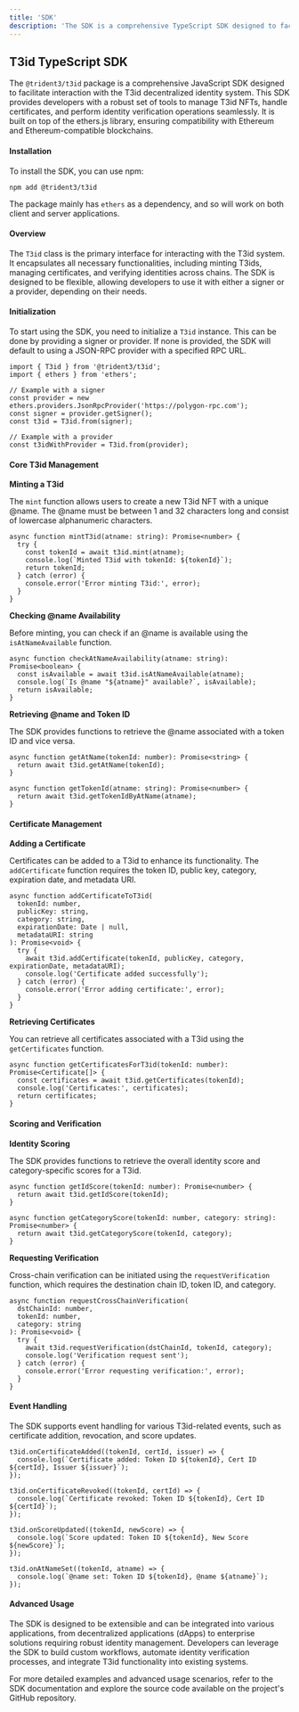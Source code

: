 ```yaml
---
title: 'SDK'
description: 'The SDK is a comprehensive TypeScript SDK designed to facilitate interaction with the T3id decentralized identity system.'
---
```


## T3id TypeScript SDK

The `@trident3/t3id` package is a comprehensive JavaScript SDK designed to facilitate interaction with the T3id decentralized identity system. This SDK provides developers with a robust set of tools to manage T3id NFTs, handle certificates, and perform identity verification operations seamlessly. It is built on top of the ethers.js library, ensuring compatibility with Ethereum and Ethereum-compatible blockchains.

#### Installation

To install the SDK, you can use npm:

```
npm add @trident3/t3id
```

The package mainly has `ethers` as a dependency, and so will work on both client and server applications.

#### Overview

The `T3id` class is the primary interface for interacting with the T3id system. It encapsulates all necessary functionalities, including minting T3ids, managing certificates, and verifying identities across chains. The SDK is designed to be flexible, allowing developers to use it with either a signer or a provider, depending on their needs.

#### Initialization

To start using the SDK, you need to initialize a `T3id` instance. This can be done by providing a signer or provider. If none is provided, the SDK will default to using a JSON-RPC provider with a specified RPC URL.

```
import { T3id } from '@trident3/t3id';
import { ethers } from 'ethers';

// Example with a signer
const provider = new ethers.providers.JsonRpcProvider('https://polygon-rpc.com');
const signer = provider.getSigner();
const t3id = T3id.from(signer);

// Example with a provider
const t3idWithProvider = T3id.from(provider);
```

#### Core T3id Management

**Minting a T3id**

The `mint` function allows users to create a new T3id NFT with a unique @name. The @name must be between 1 and 32 characters long and consist of lowercase alphanumeric characters.

```
async function mintT3id(atname: string): Promise<number> {
  try {
    const tokenId = await t3id.mint(atname);
    console.log(`Minted T3id with tokenId: ${tokenId}`);
    return tokenId;
  } catch (error) {
    console.error('Error minting T3id:', error);
  }
}
```

**Checking @name Availability**

Before minting, you can check if an @name is available using the `isAtNameAvailable` function.

```
async function checkAtNameAvailability(atname: string): Promise<boolean> {
  const isAvailable = await t3id.isAtNameAvailable(atname);
  console.log(`Is @name "${atname}" available?`, isAvailable);
  return isAvailable;
}
```

**Retrieving @name and Token ID**

The SDK provides functions to retrieve the @name associated with a token ID and vice versa.

```
async function getAtName(tokenId: number): Promise<string> {
  return await t3id.getAtName(tokenId);
}

async function getTokenId(atname: string): Promise<number> {
  return await t3id.getTokenIdByAtName(atname);
}
```

#### Certificate Management

**Adding a Certificate**

Certificates can be added to a T3id to enhance its functionality. The `addCertificate` function requires the token ID, public key, category, expiration date, and metadata URI.

```
async function addCertificateToT3id(
  tokenId: number,
  publicKey: string,
  category: string,
  expirationDate: Date | null,
  metadataURI: string
): Promise<void> {
  try {
    await t3id.addCertificate(tokenId, publicKey, category, expirationDate, metadataURI);
    console.log('Certificate added successfully');
  } catch (error) {
    console.error('Error adding certificate:', error);
  }
}
```

**Retrieving Certificates**

You can retrieve all certificates associated with a T3id using the `getCertificates` function.

```
async function getCertificatesForT3id(tokenId: number): Promise<Certificate[]> {
  const certificates = await t3id.getCertificates(tokenId);
  console.log('Certificates:', certificates);
  return certificates;
}
```

#### Scoring and Verification

**Identity Scoring**

The SDK provides functions to retrieve the overall identity score and category-specific scores for a T3id.

```
async function getIdScore(tokenId: number): Promise<number> {
  return await t3id.getIdScore(tokenId);
}

async function getCategoryScore(tokenId: number, category: string): Promise<number> {
  return await t3id.getCategoryScore(tokenId, category);
}
```

**Requesting Verification**

Cross-chain verification can be initiated using the `requestVerification` function, which requires the destination chain ID, token ID, and category.

```
async function requestCrossChainVerification(
  dstChainId: number,
  tokenId: number,
  category: string
): Promise<void> {
  try {
    await t3id.requestVerification(dstChainId, tokenId, category);
    console.log('Verification request sent');
  } catch (error) {
    console.error('Error requesting verification:', error);
  }
}
```

#### Event Handling

The SDK supports event handling for various T3id-related events, such as certificate addition, revocation, and score updates.

```
t3id.onCertificateAdded((tokenId, certId, issuer) => {
  console.log(`Certificate added: Token ID ${tokenId}, Cert ID ${certId}, Issuer ${issuer}`);
});

t3id.onCertificateRevoked((tokenId, certId) => {
  console.log(`Certificate revoked: Token ID ${tokenId}, Cert ID ${certId}`);
});

t3id.onScoreUpdated((tokenId, newScore) => {
  console.log(`Score updated: Token ID ${tokenId}, New Score ${newScore}`);
});

t3id.onAtNameSet((tokenId, atname) => {
  console.log(`@name set: Token ID ${tokenId}, @name ${atname}`);
});
```

#### Advanced Usage

The SDK is designed to be extensible and can be integrated into various applications, from decentralized applications (dApps) to enterprise solutions requiring robust identity management. Developers can leverage the SDK to build custom workflows, automate identity verification processes, and integrate T3id functionality into existing systems.

For more detailed examples and advanced usage scenarios, refer to the SDK documentation and explore the source code available on the project's GitHub repository.


